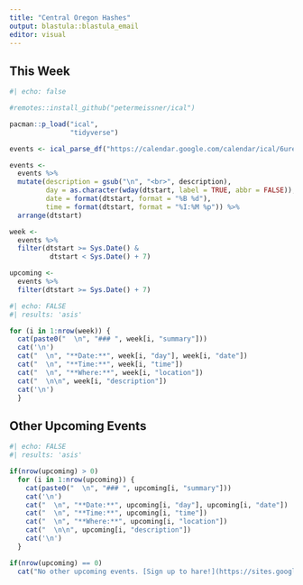 ```yaml
---
title: "Central Oregon Hashes"
output: blastula::blastula_email
editor: visual
---
```


## This Week

```r
#| echo: false

#remotes::install_github("petermeissner/ical")

pacman::p_load("ical",
               "tidyverse")

events <- ical_parse_df("https://calendar.google.com/calendar/ical/6ureum96qhgf13kj820i61ovq8%40group.calendar.google.com/public/basic.ics")

events <- 
  events %>%
  mutate(description = gsub("\n", "<br>", description),
         day = as.character(wday(dtstart, label = TRUE, abbr = FALSE)),
         date = format(dtstart, format = "%B %d"),
         time = format(dtstart, format = "%I:%M %p")) %>%
  arrange(dtstart)

week <- 
  events %>%
  filter(dtstart >= Sys.Date() &
          dtstart < Sys.Date() + 7) 

upcoming <- 
  events %>%
  filter(dtstart >= Sys.Date() + 7) 
```

```r
#| echo: FALSE
#| results: 'asis'

for (i in 1:nrow(week)) {
  cat(paste0("  \n", "### ", week[i, "summary"]))
  cat('\n')
  cat("  \n", "**Date:**", week[i, "day"], week[i, "date"])
  cat("  \n", "**Time:**", week[i, "time"])
  cat("  \n", "**Where:**", week[i, "location"])
  cat("  \n\n", week[i, "description"])
  cat('\n')
  }
```

## Other Upcoming Events

```r
#| echo: FALSE
#| results: 'asis'

if(nrow(upcoming) > 0)
  for (i in 1:nrow(upcoming)) {
    cat(paste0("  \n", "### ", upcoming[i, "summary"]))
    cat('\n')
    cat("  \n", "**Date:**", upcoming[i, "day"], upcoming[i, "date"])
    cat("  \n", "**Time:**", upcoming[i, "time"])
    cat("  \n", "**Where:**", upcoming[i, "location"])
    cat("  \n\n", upcoming[i, "description"])
    cat('\n')
  }

if(nrow(upcoming) == 0)
  cat("No other upcoming events. [Sign up to hare!](https://sites.google.com/site/centraloregonhhh/home)")
```
